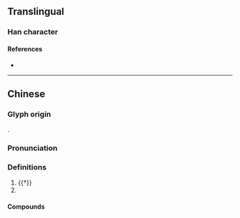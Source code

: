 {{character info}}
==Translingual==

===Han character===
{{Han char|rn=75|rad=木|as=14|sn=18|four=|canj=DVVI|ids=⿰木㡭}}

====References====
* {{Han ref|kx=0558.390|dkj=15737|dj=0948.110|hdz=21311.130|uh=6AB5|ud=27317}}

----

==Chinese==
{{zh-forms|alt=𪲛-nonstandard simplified}}

===Glyph origin===
{{Han etym}}
{{Han compound|木|㡭|ls=psc|c1=s|c2=p}}.

===Pronunciation===
{{zh-pron
|m=jì
|c=gai3
|mc=y
|oc=y
|cat=n
}}

===Definitions===
{{zh-hanzi}}

# {{†}} {{n-g|Used in {{zh-l|枸檵}}.}}
# {{taxlink|Loropetalum chinense|species}}

====Compounds====
{{zh-der|檵木}}